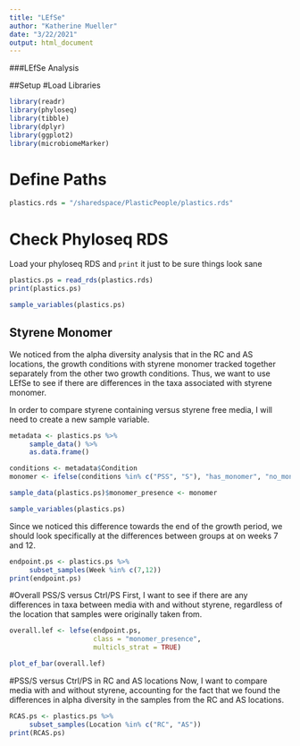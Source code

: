 ```yaml
---
title: "LEfSe"
author: "Katherine Mueller"
date: "3/22/2021"
output: html_document
---
```


###LEfSe Analysis

##Setup
#Load Libraries
```r
library(readr)
library(phyloseq)
library(tibble)
library(dplyr)
library(ggplot2)
library(microbiomeMarker)
```

# Define Paths
```r
plastics.rds = "/sharedspace/PlasticPeople/plastics.rds"
```

# Check Phyloseq RDS
Load your phyloseq RDS and `print` it just to be sure things look sane
```r
plastics.ps = read_rds(plastics.rds)
print(plastics.ps)
```

```r
sample_variables(plastics.ps)
```

## Styrene Monomer
We noticed from the alpha diversity analysis that in the RC and AS locations, the growth conditions with styrene monomer tracked together separately from the other two growth conditions. Thus, we want to use LEfSe to see if there are differences in the taxa associated with styrene monomer.

In order to compare styrene containing versus styrene free media, I will need to create a new sample variable.
```r
metadata <- plastics.ps %>%
     sample_data() %>%
     as.data.frame()

conditions <- metadata$Condition
monomer <- ifelse(conditions %in% c("PSS", "S"), "has_monomer", "no_monomer")

sample_data(plastics.ps)$monomer_presence <- monomer
```

```r
sample_variables(plastics.ps)
```

Since we noticed this difference towards the end of the growth period, we should look specifically at the differences between groups at on weeks 7 and 12.
```r
endpoint.ps <- plastics.ps %>%
     subset_samples(Week %in% c(7,12))
print(endpoint.ps)
```

#Overall PSS/S versus Ctrl/PS
First, I want to see if there are any differences in taxa between media with and without styrene, regardless of the location that samples were originally taken from.
```r
overall.lef <- lefse(endpoint.ps,
                     class = "monomer_presence",
                     multicls_strat = TRUE)
```
```r
plot_ef_bar(overall.lef)
```

#PSS/S versus Ctrl/PS in RC and AS locations
Now, I want to compare media with and without styrene, accounting for the fact that we found the differences in alpha diversity in the samples from the RC and AS locations.
```r
RCAS.ps <- plastics.ps %>%
     subset_samples(Location %in% c("RC", "AS"))
print(RCAS.ps)
```